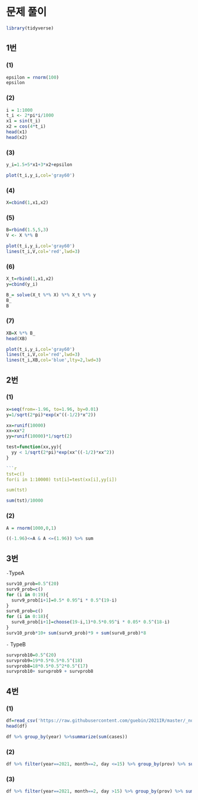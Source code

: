 # 문제 풀이

```r
library(tidyverse)
```

## 1번

### (1)

```r
epsilon = rnorm(100)
epsilon
```

### (2)

```r
i = 1:1000
t_i <- 2*pi*i/1000
x1 = sin(t_i)
x2 = cos(4*t_i)
head(x1)
head(x2)
```

### (3)

```r
y_i=1.5+5*x1+3*x2+epsilon
```

```r
plot(t_i,y_i,col='gray60')
```

### (4)

```r
X=cbind(1,x1,x2)
```

### (5)

```r
B=rbind(1.5,5,3)
V <- X %*% B
```

```r
plot(t_i,y_i,col='gray60')
lines(t_i,V,col='red',lwd=3)
```

### (6)

```r
X_t=rbind(1,x1,x2)
y=cbind(y_i)
```

```r
B_= solve(X_t %*% X) %*% X_t %*% y
B_
B
```

### (7)

```r
XB=X %*% B_
head(XB)
```

```r
plot(t_i,y_i,col='gray60')
lines(t_i,V,col='red',lwd=3)
lines(t_i,XB,col='blue',lty=2,lwd=3)
```


## 2번

### (1)

```r
x=seq(from=-1.96, to=1.96, by=0.01)
y=1/sqrt(2*pi)*exp(x^((-1/2)*x^2))
```

```r
xx=runif(10000)
xx=xx*2
yy=runif(10000)*1/sqrt(2)
```

```r
test=function(xx,yy){
  yy < 1/sqrt(2*pi)*exp(xx^((-1/2)*xx^2))
}

```r
tst=c()
for(i in 1:10000) tst[i]=test(xx[i],yy[i])

sum(tst)
```

```r
sum(tst)/10000
```

### (2)

```r
A = rnorm(1000,0,1)
```

```r
((-1.96)<=A & A <=(1.96)) %>% sum
```


## 3번

`-`TypeA

```r
surv10_prob=0.5^(20)
surv9_prob=c()
for (i in 0:19){
  surv9_prob[i+1]=0.5* 0.95^i * 0.5^(19-i)
}
surv8_prob=c()
for (i in 0:18){
  surv8_prob[i+1]=choose(19-i,1)*0.5*0.95^i * 0.05* 0.5^(18-i)
}
surv10_prob*10+ sum(surv9_prob)*9 + sum(surv8_prob)*8
```

`-` TypeB

```r
survprob10=0.5^(20)
survprob9=19*0.5*0.5*0.5^(18)
survprob8=18*0.5*0.5^2*0.5^(17)
survprob10+ survprob9 + survprob8
```


## 4번

### (1)
```r
df=read_csv('https://raw.githubusercontent.com/guebin/2021IR/master/_notebooks/covid19.csv')
head(df)
```


```r
df %>% group_by(year) %>%summarize(sum(cases))
```

### (2)

```r
df %>% filter(year==2021, month==2, day <=15) %>% group_by(prov) %>% summarise(sum(cases))
```

### (3)

```r
df %>% filter(year==2021, month==2, day >15) %>% group_by(prov) %>% summarise(sum(cases))
```